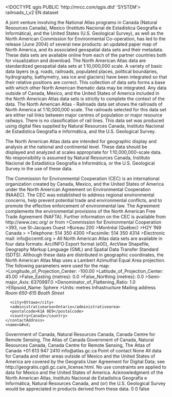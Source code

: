 <!DOCTYPE qgis PUBLIC 'http://mrcc.com/qgis.dtd' 'SYSTEM'>
<qgis version="3.32.2-Lima">
  <identifier>railroads_l_v2</identifier>
  <parentidentifier></parentidentifier>
  <language>EN</language>
  <type>dataset</type>
  <title>railroads_l_v2</title>
  <abstract>A joint venture involving the National Atlas programs in Canada (Natural Resources Canada), Mexico (Instituto Nacional de Estadística Geografía e Informática), and the United States (U.S. Geological Survey), as well as the North American Commission for Environmental Co-operation, has led to the release (June 2004) of several new products: an updated paper map of North America, and its associated geospatial data sets and their metadata. These data sets are available online from each of the partner countries both for visualization and download. The North American Atlas data are standardized geospatial data sets at 1:10,000,000 scale. A variety of basic data layers (e.g. roads, railroads, populated places, political boundaries, hydrography, bathymetry, sea ice and glaciers) have been integrated so that their relative positions are correct. This collection of data sets forms a base with which other North American thematic data may be integrated. Any data outside of Canada, Mexico, and the United States of America included in the North American Atlas data sets is strictly to complete the context of the data. The North American Atlas - Railroads data set shows the railroads of North America at 1:10,000,000 scale. The railroads selected for this data set are either rail links between major centres of population or major resource railways. There is no classification of rail lines. This data set was produced using digital files supplied by Natural Resources Canada, Instituto Nacional de Estadística Geografía e Informática, and the U.S. Geological Survey. 

The North American Atlas data are intended for geographic display and analysis at the national and continental level. These data should be displayed and analyzed at scales appropriate for 1:10,000,000-scale data. No responsibility is assumed by Natural Resources Canada, Instituto Nacional de Estadística Geografía e Informática, or the U.S. Geological Survey in the use of these data. 

The Commission for Environmental Cooperation (CEC) is an international organization created by Canada, Mexico, and the United States of America under the North American Agreement on Environmental Cooperation (NAAEC). The CEC was established to address regional environmental concerns, help prevent potential trade and environmental conflicts, and to promote the effective enforcement of environmental law. The Agreement complements the environmental provisions of the North American Free Trade Agreement (NAFTA). Further information on the CEC is available from http://www.cec.org/ or from >Commission for Environmental Cooperation >393, rue St-Jacques Ouest >Bureau 200 >Montréal (Québec) >H2Y 1N9 Canada > >Telephone: 514 350 4300 >Facsimile: 514 350 4314 >Electronic mail: info@ccemtl.org > All North American Atlas data sets are available in four data formats: Arc/INFO Export format (e00), ArcView Shapefile, Geography Markup Language (GML) and Spatial Data Transfer Standard (SDTS). Although these data are distributed in geographic coordinates, the North American Atlas Map uses a Lambert Azimuthal Equal Area projection. The following parameters were used for the map: >Longitude_of_Projection_Center: -100.00 >Latitude_of_Projection_Center: 45.00 >False_Easting (metres): 0.0 >False_Northing (metres): 0.0 >Semi-major_Axis: 6370997.0 >Denominator_of_Flattening_Ratio: 1.0 >Ellipsoid_Name: Sphere >Units: metres </abstract>
  <keywords vocabulary="gmd:topicCategory">
    <keyword>Infrastructure</keyword>
  </keywords>
  <contact>
    <contactAddress>
      <type>Mailing address</type>
      <address>Room 650-615 Booth Street</address>
      <city>Ottawa</city>
      <administrativearea>Ontario</administrativearea>
      <postalcode>K1A 0E9</postalcode>
      <country>Canada</country>
    </contactAddress>
    <name>&#xd;
Government of Canada, Natural Resources Canada, Canada Centre for&#xd;
Remote Sensing, The Atlas of Canada&#xd;
</name>
    <organization>&#xd;
Government of Canada, Natural Resources Canada, Canada Centre for&#xd;
Remote Sensing, The Atlas of Canada&#xd;
</organization>
    <position></position>
    <voice></voice>
    <fax>+01 613 947 2410</fax>
    <email>info@atlas.gc.ca</email>
    <role>Point of contact</role>
  </contact>
  <links>
    <link mimeType="" type="Local Area Network" name="Shapefile" description="" url="file://\\File\Maps\CECGIS\ENGLISH\_in_progress\Basemap_Geodatabase\Shapefiles_of_Basemap_layers\Extracted from updated Geodatabase, May 27 2010\railroads_l_v2.shp" format="" size=""/>
  </links>
  <dates/>
  <fees></fees>
  <constraints type="Access">None</constraints>
  <rights>All data for Canada and other areas outside of Mexico and the United States of America are covered by the Geogratis User Agreement for Digital Data; see http://geogratis.cgdi.gc.ca/e_license.html. No use constraints are applied to data for Mexico and the United States of America. Acknowledgment of the North American Atlas, Instituto Nacional de Estadística Geografía e Informática, Natural Resources Canada, and (or) the U.S. Geological Survey would be appreciated in products derived from these data. </rights>
  <encoding></encoding>
  <crs>
    <spatialrefsys nativeFormat="Wkt">
      <wkt></wkt>
      <proj4></proj4>
      <srsid>0</srsid>
      <srid>0</srid>
      <authid></authid>
      <description></description>
      <projectionacronym></projectionacronym>
      <ellipsoidacronym></ellipsoidacronym>
      <geographicflag>false</geographicflag>
    </spatialrefsys>
  </crs>
  <extent>
    <spatial dimensions="2" maxx="4462879.07180000003427267" maxz="0" minx="-2514019.00730000017210841" minz="0" miny="-3920231.14250000007450581" maxy="4693624.73649999964982271" crs="EPSG:4326"/>
  </extent>
</qgis>
